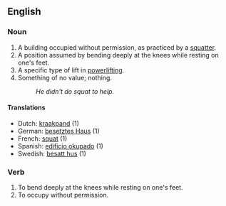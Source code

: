 ==English==

===Noun===
# A building occupied without permission, as practiced by a [[squatter]].
# A position assumed by bending deeply at the knees while resting on one's feet.
# A specific type of lift in [[powerlifting]].
# Something of no value; nothing.
#: ''He didn't do squat to help.''

====Translations====
* Dutch: [[kraakpand]] (1)
* German: [[besetztes Haus]] (1)
* French: [[squat]] (1)
* Spanish: [[edificio okupado]] (1)
* Swedish: [[besatt hus]] (1)

===Verb===
# To bend deeply at the knees while resting on one's feet.
# To occupy without permission.